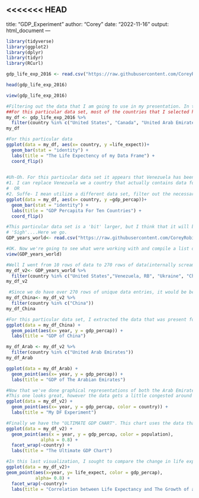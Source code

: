 <<<<<<< HEAD
---
title: "GDP_Experiment"
author: "Corey"
date: "2022-11-16"
output: html_document
---

```r
library(tidyverse)
library(ggplot2)
library(dplyr)
library(tidyr)
library(RCurl)
```

```r
gdp_life_exp_2016 <- read.csv("https://raw.githubusercontent.com/CoreyRobin/Final-Project-Data-Science-2022/master/life_wealth_2016.csv")
```

```r
head(gdp_life_exp_2016)
```

```r
view(gdp_life_exp_2016)
```


```r
#Filtering out the data that I am going to use in my presentation. In this case I am filtering out the rows that contain the data for: The United States, The United Arab Emirates, The Korean Republic, Canada, South Africa, China, Venezuela, Brazil, Niger, and Ukraine. I am able to filter out these rows by targeting my desired column (in this case it's countries) and selecting the country names in a vector.
##For this particular data set, most of the countries that I selected have data for both the life expectancy and the GDP (Gross Domestic Product) percapita. The only country that doesn't follow this trend is Venezuela, which is missing data for it's GDP percapita in the year 2016. This may cause issues for future data manipulation and visualization. 
my_df <- gdp_life_exp_2016 %>% 
  filter(country %in% c("United States", "Canada", "United Arab Emirates", "Korea, Rep.", "South Africa", "China", "Venezuela, RB", "Brazil", "Niger","Ukraine" ))
my_df
```

```r
#For this particular data 
ggplot(data = my_df, aes(x= country, y =life_expect))+
  geom_bar(stat = "identity") +
  labs(title = "The Life Expectency of my Data Frame") +
  coord_flip()
  
```

```r
#Uh-Oh. For this particular data set it appears that Venezuela has been omitted from this chart due to the fact that it does not contain data for its GDP percapita. This could be due the humanitarian crisis that Venezuela under went in the year 2016. Moving forward this might cause problems. In this case we have one of two options.
#1. I can replace Venezuela we a country that actually contains data for data for this row.
#  OR
#2. Suffe- I mean utilize a different data set, filter out the necessary countries and then compare using data visualization. I think I have a data set in mind
ggplot(data = my_df, aes(x= country, y =gdp_percap))+
  geom_bar(stat = "identity") +
  labs(title = "GDP Percapita For Ten Countries") +
  coord_flip()
```

```r
#This particular data set is a 'bit' larger, but I think that it will be more useful since we can observe the change of a country's GDP and life expectancy over the course of a few years rather than just one.
# 'Sigh'....Here we go.
GDP_years_world<- read.csv("https://raw.githubusercontent.com/CoreyRobin/Final-Project-Data-Science-2022/master/nations.csv")
```

```r
#OK. Now we're going to see what were working with and compile a list of countries that I want to analyze the data of. 
view(GDP_years_world)
```

```r
#Well I went from 10 rows of data to 270 rows of data(internally screaming)! Well at the very least there are no present NA values for any of the data frame,and to check this we can use an iteration to find out if there are any Na's present in this data set.
my_df_v2<- GDP_years_world %>% 
  filter(country %in% c("United States","Venezuela, RB", "Ukraine", "China", "Brazil", "United Arab Emirates", "South Africa", "Niger", "Korea, Rep.", "Canada"))
my_df_v2
```
```r
 #Since we do have over 270 rows of unique data entries, it would be best to split the countries up and analyze the change in GDP over the course of the years provided.
my_df_China<- my_df_v2 %>% 
  filter(country %in% c("China"))
my_df_China
```
```r
#For this particular data set, I extracted the data that was present for the country 'China'. The idea of this data set was similar to the last one, in which I wanted to see the GDP independent of all other data listed in the data frame. As we can see China has clear exponential growth in it's GDP throughout the years. This is most likely due to China becoming one of the largest exporters in the world and with the dawn of a new dynasty being integrated into Chinese legislature, economic growth and China was peeking at an all time high in about the 2000's.
ggplot(data = my_df_China) +
  geom_point(aes(x= year, y = gdp_percap)) +
  labs(title = "GDP of China")
```
```r
my_df_Arab <- my_df_v2 %>% 
  filter(country %in% c("United Arab Emirates"))
my_df_Arab
```
```r
ggplot(data = my_df_Arab) +
  geom_point(aes(x= year, y = gdp_percap)) +
  labs(title = "GDP of The Arabian Emirates")
```
```r
#Now that we've done graphical representations of both the Arab Emirates and China, we can now move on to comparing all the countries that are present within my data set. Since it is a rather large quantity of data to calculate all at once, it would probably be best to test out three graphical representation and see which one is the best at handling data frames with large quantities of observations.
#This one looks great, however the data gets a little congested around the bottom, making it difficult to decipher what points correlate to which countries. ON TO THE NEXT ONE!!
ggplot(data = my_df_v2) +
  geom_point(aes(x= year, y = gdp_percap, color = country)) +
  labs(title = "My DF Experiment") 
```
```r
#Finally we have the "ULTIMATE GDP CHART". This chart uses the data that is present within the 'my_df_v2 and presents it in a 3 by 4 grid that showcases all of the GDP growths of each countries over the consecutive years that are present in the data frame. As opposed to the previous visualization which showcased all of the data points stacked one on top of the other, this one shows the change in the GDP of each country over a few generations in addition to the change in population (as demonstrated by the change in color on the side legend). This graph is incredibly helpful for research that deals with GDP and it's relationship to population. While its difficult to observe the population in the less extreme cases, comparing countries that are outlines in either end of the population spectrum might give a more clear indication of hoe GDP might affect a countries growth. 
ggplot(data = my_df_v2) + 
  geom_point(aes(x = year, y = gdp_percap, color = population), 
             alpha = 0.8) + 
  facet_wrap(~country) +
  labs(title = "The Ultimate GDP Chart")
```
```r
#In this last visualization, I sought to compare the change in life expectancy throughout the years as well as how the GDP correlates to the change in GDP of each of the countries. The data is neat and the coordinates are easily readable. It's finished! DOBBY IS FREE!!!(Harry Potter reference)
ggplot(data = my_df_v2)+
geom_point(aes(x=year, y= life_expect, color = gdp_percap),
           alpha= 0.8) +
  facet_wrap(~country)+
  labs(title = "Correlation between Life Expectancy and The Growth of a Country's GDP")
```

